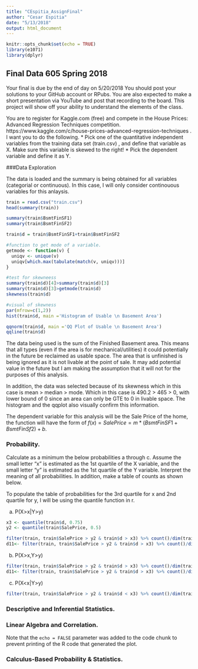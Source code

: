 ```yaml
---
title: "CEspitia_AssignFinal"
author: "Cesar Espitia"
date: "5/13/2018"
output: html_document
---
```


```r
knitr::opts_chunk$set(echo = TRUE)
library(e1071)
library(dplyr)
```

## Final Data 605 Spring 2018

Your final is due by the end of day on 5/20/2018 You should post your solutions to your GitHub account or RPubs. You are also expected to make a short presentation via YouTube and post that recording to the board. This project will show off your ability to understand the elements of the class.

You are to register for Kaggle.com (free) and compete in the House Prices: Advanced Regression Techniques competition. https://www.kaggle.com/c/house-prices-advanced-regression-techniques . I want you to do the following.
* Pick one of the quantitative independent variables from the training data set (train.csv) , and define that variable as X. Make sure this variable is skewed to the right!
* Pick the dependent variable and define it as Y.

###Data Exploration

The data is loaded and the summary is being obtained for all variables (categorial or continuous).  In this case, I will only consider continouous variables for this anlaysis.  


```r

train = read.csv("train.csv")
head(summary(train))

summary(train$BsmtFinSF1)
summary(train$BsmtFinSF2)

train$d = train$BsmtFinSF1+train$BsmtFinSF2

#function to get mode of a variable.
getmode <- function(v) {
  uniqv <- unique(v)
  uniqv[which.max(tabulate(match(v, uniqv)))]
}

#test for skewneess 
summary(train$d)[4]>summary(train$d)[3]
summary(train$d)[3]>getmode(train$d)
skewness(train$d)

#visual of skewness
par(mfrow=c(1,2))
hist(train$d, main ='Histogram of Usable \n Basement Area')

qqnorm(train$d, main ='QQ Plot of Usable \n Basement Area')
qqline(train$d)

```

The data being used is the sum of the Finished Basement area.  This means that all types (even if the area is for mechanical/utilities) it could potentially in the future be reclaimed as usable space.  The area that is unfinished is being ignored as it is not livable at the point of sale.  It may add potential value in the future but I am making the assumption that it will not for the purposes of this analysis.  

In addition, the data was selected because of its skewness which in this case is mean > median > mode.  Which in this case is 490.2 > 465 > 0, with lower bound of 0 since an area can only be GTE to 0 in livable space.  The histogram and the qqplot also visually confirm this information.

The dependent variable for this analysis will be the Sale Price of the home, the function will have the form of $f(x) = SalePrice = m*(BsmtFinSF1+BsmtFinSf2)+b$.


### Probability. 

Calculate as a minimum the below probabilities a through c. Assume the small letter "x" is estimated as the 1st quartile of the X variable, and the small letter "y" is estimated as the 1st quartile of the Y variable. Interpret the meaning of all probabilities. In addition, make a table of counts as shown below.

To populate the table of probabilities for the 3rd quartile for x and 2nd quartile for y, I will be using the quantile function in r.

a. P(X>x|Y>y)

```r
x3 <- quantile(train$d, 0.75)
y2 <- quantile(train$SalePrice, 0.5)

filter(train, train$SalePrice > y2 & train$d > x3) %>% count()/dim(train)[1] / filter(train, train$SalePrice > y2) %>% count()/dim(train)[1]
d11<- filter(train, train$SalePrice > y2 & train$d > x3) %>% count()/dim(train)[1] / filter(train, train$SalePrice > y2) %>% count()
```




b. P(X>x,Y>y)

```r
filter(train, train$SalePrice > y2 & train$d > x3) %>% count()/dim(train)[1] * filter(train, train$SalePrice > y2) %>% count()/dim(train)[1]
d11<- filter(train, train$SalePrice > y2 & train$d > x3) %>% count()/dim(train)[1] / filter(train, train$SalePrice > y2) %>% count()
```

c. P(X<x|Y>y)


```r
filter(train, train$SalePrice > y2 & train$d < x3) %>% count()/dim(train)[1] * filter(train, train$SalePrice > y2) %>% count()/dim(train)[1]
```

### Descriptive and Inferential Statistics.

### Linear Algebra and Correlation.
Note that the `echo = FALSE` parameter was added to the code chunk to prevent printing of the R code that generated the plot.

### Calculus-Based Probability & Statistics.
